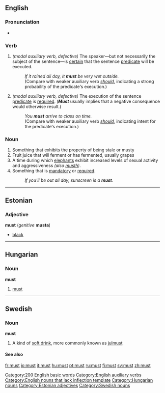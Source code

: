 ==English==

{{rank|did|such|great|86|must|these|two|us}}

===Pronunciation===
*{{audio|en-us-must.ogg|Audio (US)}}

===Verb===
{{en-verb|inf=-|[[must]]|-|had to|-}}

#''(modal auxiliary verb, defective)'' The speaker&mdash;but not necessarily the subject of the sentence&mdash;is [[certain]] that the sentence [[predicate]] will be executed.
#:''If it rained all day, it '''must''' be very wet outside.''
#:(Compare with weaker auxiliary verb ''[[should]]'', indicating a strong probability of the predicate's execution.)
#''(modal auxiliary verb, defective)'' The execution of the sentence [[predicate]] is [[required]]. ('''''Must''''' usually implies that a negative consequence would otherwise result.)
#:''You '''must''' arrive to class on time.''
#:(Compare with weaker auxiliary verb ''[[should]]'', indicating intent for the predicate's execution.)

===Noun===
{{en-noun}}

#Something that exhibits the property of being stale or musty
#Fruit juice that will ferment or has fermented, usually grapes
#A time during which [[elephant]]s exhibit increased levels of sexual activity and aggressiveness ''(also [[musth]])''.
#Something that is [[mandatory]] or [[required]].
#:''If you'll be out all day, sunscreen is a '''must'''.''

----

==Estonian==

===Adjective===
'''must''' (''genitive'' '''musta''')

*[[black]]

----

==Hungarian==

===Noun===
'''must'''

#[[must]]

----

==Swedish==

===Noun===
<!---proper?--->
'''must'''

#A kind of [[soft drink]], more commonly known as [[julmust]]

====See also====
{{pedialite}}

[[Category:200 English basic words]]
[[Category:English auxiliary verbs]]
[[Category:English nouns that lack inflection template]]
[[Category:Hungarian nouns]]
[[Category:Estonian adjectives]]
[[Category:Swedish nouns]]

[[fr:must]]
[[io:must]]
[[it:must]]
[[hu:must]]
[[pt:must]]
[[ru:must]]
[[fi:must]]
[[sv:must]]
[[zh:must]]
